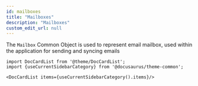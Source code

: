 ```yaml
---
id: mailboxes
title: "Mailboxes"
description: "Mailboxes"
custom_edit_url: null
---
```




The `Mailbox` Common Object is used to represent email mailbox, used within the application for sending and syncing emails



```mdx-code-block
import DocCardList from '@theme/DocCardList';
import {useCurrentSidebarCategory} from '@docusaurus/theme-common';

<DocCardList items={useCurrentSidebarCategory().items}/>
```
      